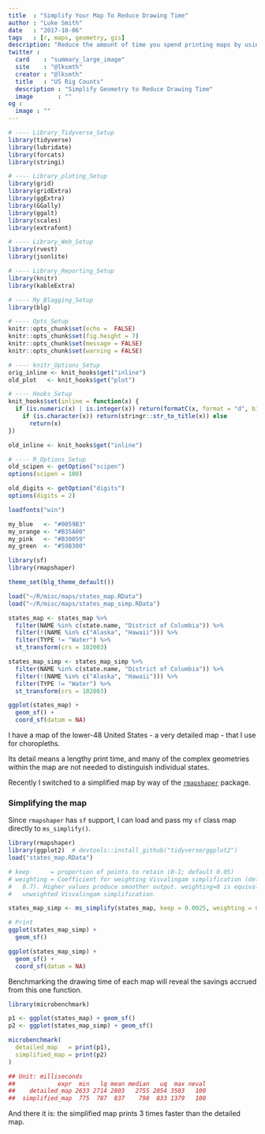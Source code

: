 ```yaml
---
title  : "Simplify Your Map To Reduce Drawing Time"
author : "Luke Smith"
date   : "2017-10-06"
tags   : [r, maps, geometry, gis]
description: "Reduce the amount of time you spend printing maps by using one simple function."
twitter :
  card    : "summary_large_image"
  site    : "@lksmth"
  creator : "@lksmth"
  title   : "US Rig Counts"
  description : "Simplify Geometry to Reduce Drawing Time"
  image       : ""
og :
  image : ""
---
```

  
```r
# ---- Library_Tidyverse_Setup
library(tidyverse)
library(lubridate)
library(forcats)
library(stringi)

# ---- Library_ploting_Setup
library(grid)
library(gridExtra)
library(ggExtra)
library(GGally)
library(ggalt)
library(scales)
library(extrafont)

# ---- Library_Web_Setup
library(rvest)
library(jsonlite)

# ---- Library_Reporting_Setup
library(knitr)
library(kableExtra)

# ---- My_Blogging_Setup
library(blg)
```

```r
# ---- Opts_Setup
knitr::opts_chunk$set(echo =  FALSE)
knitr::opts_chunk$set(fig.height = 7)
knitr::opts_chunk$set(message = FALSE)
knitr::opts_chunk$set(warning = FALSE)
```

```r
# ---- knitr_Options_Setup
orig_inline <- knit_hooks$get("inline")
old_plot   <- knit_hooks$get("plot")

# ---- Hooks_Setup
knit_hooks$set(inline = function(x) {
  if (is.numeric(x) | is.integer(x)) return(formatC(x, format = "d", big.mark = ",")) else
    if (is.character(x)) return(stringr::str_to_title(x)) else
      return(x)
})

old_inline <- knit_hooks$get("inline")
```

```r
# ---- R_Options_Setup
old_scipen <- getOption("scipen")
options(scipen = 100)

old_digits <- getOption("digits")
options(digits = 2)
```

```r
loadfonts("win")

my_blue   <- "#0059B3"
my_orange <- "#B35A00"
my_pink   <- "#B30059"
my_green  <- "#59B300"
```

<!-- Extra setup -->
  
```r
library(sf)
library(rmapshaper)
```

```r
theme_set(blg_theme_default())
```

```r
load("~/R/misc/maps/states_map.RData")
load("~/R/misc/maps/states_map_simp.RData")

states_map <- states_map %>%
  filter(NAME %in% c(state.name, "District of Columbia")) %>%
  filter(!(NAME %in% c("Alaska", "Hawaii"))) %>%
  filter(TYPE != "Water") %>%
  st_transform(crs = 102003)

states_map_simp <- states_map_simp %>%
  filter(NAME %in% c(state.name, "District of Columbia")) %>%
  filter(!(NAME %in% c("Alaska", "Hawaii"))) %>%
  filter(TYPE != "Water") %>%
  st_transform(crs = 102003)
```

<!-- Begin writing -->

```r
ggplot(states_map) +
  geom_sf() +
  coord_sf(datum = NA)
```

I have a map of the lower-48 United States - a very detailed map - that I use for choropleths.

Its detail means a lengthy print time, and many of the complex geometries within the map are not needed to distinguish individual states.

Recently I switched to a simplified map by way of the [`rmapshaper`](https://CRAN.R-project.org/package=rmapshaper) package.

### Simplifying the map

Since `rmapshaper` has `sf` support, I can load and pass my `sf` class map directly to `ms_simplify()`.

```r
library(rmapshaper)
library(ggplot2)  # devtools::install_github("tidyverse/ggplot2")
load("states_map.RData")

# keep      = proportion of points to retain (0-1; default 0.05)
# weighting = Coefficient for weighting Visvalingam simplification (default is
#   0.7). Higher values produce smoother output. weighting=0 is equivalent to
#   unweighted Visvalingam simplification.

states_map_simp <- ms_simplify(states_map, keep = 0.0025, weighting = 0.9)

# Print
ggplot(states_map_simp) +
  geom_sf()
```

```r
ggplot(states_map_simp) +
  geom_sf() +
  coord_sf(datum = NA)
```

Benchmarking the drawing time of each map will reveal the savings accrued from this one function.

```r
library(microbenchmark)

p1 <- ggplot(states_map) + geom_sf()
p2 <- ggplot(states_map_simp) + geom_sf()

microbenchmark(
  detailed_map   = print(p1),
  simplified_map = print(p2)
)
```

```r
## Unit: milliseconds
##            expr  min   lq mean median   uq  max neval
##    detailed_map 2633 2714 2803   2755 2854 3503   100
##  simplified_map  775  787  837    798  833 1379   100
```

And there it is: the simplified map prints 3 times faster than the detailed map.
